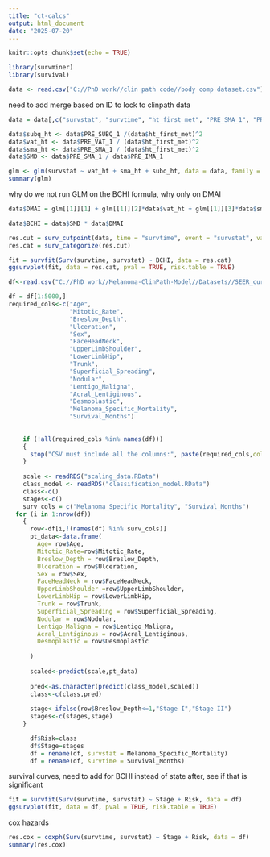 ```yaml
---
title: "ct-calcs"
output: html_document
date: "2025-07-20"
---
```


```r
knitr::opts_chunk$set(echo = TRUE)
```


```r
library(survminer)
library(survival)
```

```r
data <- read.csv("C://PhD work//clin path code//body comp dataset.csv")
```

need to add merge based on ID to lock to clinpath data
```r
data = data[,c("survstat", "survtime", "ht_first_met", "PRE_SMA_1", "PRE_SUBQ_1", "PRE_IMA_1", "PRE_VAT_1")]
```

```r
data$subq_ht <- data$PRE_SUBQ_1 /(data$ht_first_met)^2
data$vat_ht <- data$PRE_VAT_1 / (data$ht_first_met)^2
data$sma_ht <- data$PRE_SMA_1 / (data$ht_first_met)^2
data$SMD <- data$PRE_SMA_1 / data$PRE_IMA_1  

glm <- glm(survstat ~ vat_ht + sma_ht + subq_ht, data = data, family = binomial)
summary(glm)
```

why do we not run GLM on the BCHI formula, why only on DMAI
```r
data$DMAI = glm[[1]][1] + glm[[1]][2]*data$vat_ht + glm[[1]][3]*data$sma_ht + glm[[1]][4]*data$subq_ht

data$BCHI = data$SMD * data$DMAI
```

```r
res.cut = surv_cutpoint(data, time = "survtime", event = "survstat", variables = c("BCHI"))
res.cat = surv_categorize(res.cut)

fit = survfit(Surv(survtime, survstat) ~ BCHI, data = res.cat)
ggsurvplot(fit, data = res.cat, pval = TRUE, risk.table = TRUE)
```

```r
df<-read.csv("C://PhD work//Melanoma-ClinPath-Model//Datasets//SEER_curated_5years.csv")

df = df[1:5000,]
required_cols<-c("Age", 
                 "Mitotic_Rate",
                 "Breslow_Depth",
                 "Ulceration",
                 "Sex",
                 "FaceHeadNeck",
                 "UpperLimbShoulder",
                 "LowerLimbHip",
                 "Trunk",
                 "Superficial_Spreading",
                 "Nodular",
                 "Lentigo_Maligna",
                 "Acral_Lentiginous",
                 "Desmoplastic",
                 "Melanoma_Specific_Mortality",
                 "Survival_Months")
     
    
    if (!all(required_cols %in% names(df)))
    {
      stop("CSV must include all the columns:", paste(required_cols,collapse = ","))
    }
    
    scale <- readRDS("scaling_data.RData")
    class_model <- readRDS("classification_model.RData")
    class<-c()
    stages<-c()
    surv_cols = c("Melanoma_Specific_Mortality", "Survival_Months")
  for (i in 1:nrow(df))
    {
      row<-df[i,!(names(df) %in% surv_cols)]
      pt_data<-data.frame(
        Age= row$Age,
        Mitotic_Rate=row$Mitotic_Rate,
        Breslow_Depth = row$Breslow_Depth,
        Ulceration = row$Ulceration,
        Sex = row$Sex,
        FaceHeadNeck = row$FaceHeadNeck,
        UpperLimbShoulder =row$UpperLimbShoulder,
        LowerLimbHip = row$LowerLimbHip,
        Trunk = row$Trunk,
        Superficial_Spreading = row$Superficial_Spreading,
        Nodular = row$Nodular,
        Lentigo_Maligna = row$Lentigo_Maligna,
        Acral_Lentiginous = row$Acral_Lentiginous,
        Desmoplastic = row$Desmoplastic
        
      )
      
      scaled<-predict(scale,pt_data)
      
      pred<-as.character(predict(class_model,scaled))
      class<-c(class,pred)
      
      stage<-ifelse(row$Breslow_Depth<=1,"Stage I","Stage II")
      stages<-c(stages,stage)
    }

      df$Risk=class
      df$Stage=stages
      df = rename(df, survstat = Melanoma_Specific_Mortality)
      df = rename(df, survtime = Survival_Months)
```

survival curves, need to add for BCHI instead of state after, see if that is significant
```r
fit = survfit(Surv(survtime, survstat) ~ Stage + Risk, data = df)
ggsurvplot(fit, data = df, pval = TRUE, risk.table = TRUE)
```
cox hazards
```r
res.cox = coxph(Surv(survtime, survstat) ~ Stage + Risk, data = df)
summary(res.cox)
```

